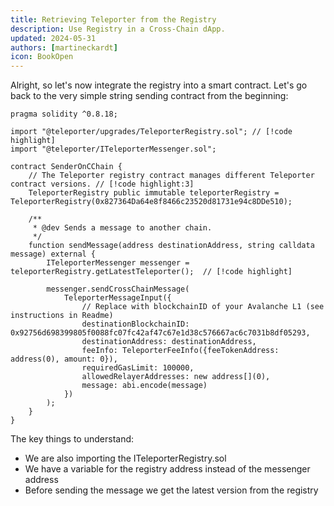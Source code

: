 ```yaml
---
title: Retrieving Teleporter from the Registry
description: Use Registry in a Cross-Chain dApp.
updated: 2024-05-31
authors: [martineckardt]
icon: BookOpen
---
```


Alright, so let's now integrate the registry into a smart contract. Let's go back to the very simple string sending contract from the beginning:

```solidity title="src/3-registry/SenderOnCChainWithRegistry.sol"
pragma solidity ^0.8.18;

import "@teleporter/upgrades/TeleporterRegistry.sol"; // [!code highlight]
import "@teleporter/ITeleporterMessenger.sol";

contract SenderOnCChain {
    // The Teleporter registry contract manages different Teleporter contract versions. // [!code highlight:3]
    TeleporterRegistry public immutable teleporterRegistry = TeleporterRegistry(0x827364Da64e8f8466c23520d81731e94c8DDe510);

    /**
     * @dev Sends a message to another chain.
     */
    function sendMessage(address destinationAddress, string calldata message) external {
        ITeleporterMessenger messenger = teleporterRegistry.getLatestTeleporter();  // [!code highlight]

        messenger.sendCrossChainMessage(
            TeleporterMessageInput({
                // Replace with blockchainID of your Avalanche L1 (see instructions in Readme)
                destinationBlockchainID: 0x92756d698399805f0088fc07fc42af47c67e1d38c576667ac6c7031b8df05293,
                destinationAddress: destinationAddress,
                feeInfo: TeleporterFeeInfo({feeTokenAddress: address(0), amount: 0}),
                requiredGasLimit: 100000,
                allowedRelayerAddresses: new address[](0),
                message: abi.encode(message)
            })
        );
    }
}
```

<Callout type="warn" title="Don't forget to replace the destinationBlockchainID with the one from your Avalanche L1!" />

The key things to understand:

- We are also importing the ITeleporterRegistry.sol
- We have a variable for the registry address instead of the messenger address
- Before sending the message we get the latest version from the registry
